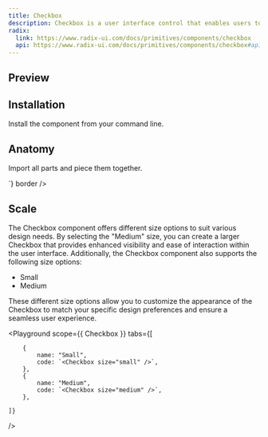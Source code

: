 ```yaml
---
title: Checkbox
description: Checkbox is a user interface control that enables users to toggle between a checked and unchecked state
radix:
  link: https://www.radix-ui.com/docs/primitives/components/checkbox
  api: https://www.radix-ui.com/docs/primitives/components/checkbox#api-reference
---
```


## Preview

<Preview>
  <Flex
    style={{
      flexDirection: "column",
      alignItems: "center",
      gap: "8px",
    }}
  >
   <Checkbox />
   <Checkbox size="medium" />
  </Flex>
</Preview>

## Installation

Install the component from your command line.

<LiveProvider>
    <LiveEditor code={`npm install @odpf/apsara`} border/>
</LiveProvider>


## Anatomy
Import all parts and piece them together.

<LiveProvider>
    <LiveEditor code={`

<Checkbox />
<Checkbox size="medium" />
`} border />
</LiveProvider>


## Scale
The Checkbox component offers different size options to suit various design needs. By selecting the "Medium" size, you can create a larger Checkbox that provides enhanced visibility and ease of interaction within the user interface. Additionally, the Checkbox component also supports the following size options:

- Small
- Medium

These different size options allow you to customize the appearance of the Checkbox to match your specific design preferences and ensure a seamless user experience.

<Playground
    scope={{ Checkbox }}
    tabs={[
        
        {
            name: "Small",
            code: `<Checkbox size="small" />`,
        },
        {
            name: "Medium",
            code: `<Checkbox size="medium" />`,
        },
       
    ]}
/>